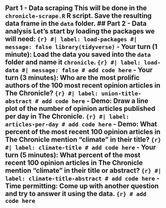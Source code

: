 ## Part 1 - Data scraping This will be done in the `chronicle-scrape.R` R script. Save the resulting data frame in the `data` folder. ## Part 2 - Data analysis Let's start by loading the packages we will need: ```{r} #| label: load-packages #| message: false library(tidyverse) ``` - **Your turn (1 minute):** Load the data you saved into the `data` folder and name it `chronicle`. ```{r} #| label: load-data #| message: false # add code here ``` - **Your turn (3 minutes):** Who are the most prolific authors of the 100 most recent opinion articles in The Chronicle? ```{r} #| label: union-title-abstract # add code here ``` - **Demo:** Draw a line plot of the number of opinion articles published per day in The Chronicle. ```{r} #| label: articles-per-day # add code here ``` - **Demo:** What percent of the most recent 100 opinion articles in The Chronicle mention "climate" in their title? ```{r} #| label: climate-title # add code here ``` - **Your turn (5 minutes):** What percent of the most recent 100 opinion articles in The Chronicle mention "climate" in their title or abstract? ```{r} #| label: climate-title-abstract # add code here ``` - **Time permitting:** Come up with another question and try to answer it using the data. ```{r} # add code here ```